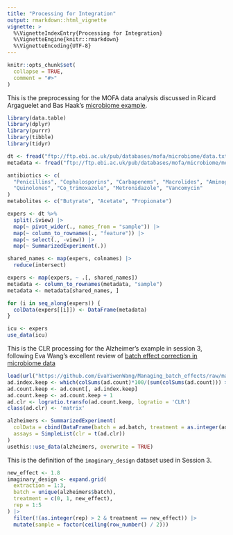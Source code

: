 ```yaml
---
title: "Processing for Integration"
output: rmarkdown::html_vignette
vignette: >
  %\VignetteIndexEntry{Processing for Integration}
  %\VignetteEngine{knitr::rmarkdown}
  %\VignetteEncoding{UTF-8}
---
```


```r
knitr::opts_chunk$set(
  collapse = TRUE,
  comment = "#>"
)
```

This is the preprocessing for the MOFA data analysis discussed in Ricard Argaguelet and Bas Haak's [microbiome example](https://raw.githack.com/bioFAM/MOFA2_tutorials/master/R_tutorials/microbiome_vignette.html#train-mofa-model).

```r
library(data.table)
library(dplyr)
library(purrr)
library(tibble)
library(tidyr)

dt <- fread("ftp://ftp.ebi.ac.uk/pub/databases/mofa/microbiome/data.txt.gz")
metadata <- fread("ftp://ftp.ebi.ac.uk/pub/databases/mofa/microbiome/metadata.txt.gz")

antibiotics <- c(
  "Penicillins", "Cephalosporins", "Carbapenems", "Macrolides", "Aminoglycosides", 
  "Quinolones", "Co_trimoxazole", "Metronidazole", "Vancomycin"
)
metabolites <- c("Butyrate", "Acetate", "Propionate")

expers <- dt %>%
  split(.$view) |>
  map(~ pivot_wider(., names_from = "sample")) |>
  map(~ column_to_rownames(., "feature")) |>
  map(~ select(., -view)) |>
  map(~ SummarizedExperiment(.))

shared_names <- map(expers, colnames) |>
  reduce(intersect)

expers <- map(expers, ~ .[, shared_names])
metadata <- column_to_rownames(metadata, "sample")
metadata <- metadata[shared_names, ]

for (i in seq_along(expers)) {
  colData(expers[[i]]) <- DataFrame(metadata)
}

icu <- expers
use_data(icu)
```

This is the CLR processing for the Alzheimer's example in session 3, following
Eva Wang's excellent review of [batch effect correction in microbiome data](https://evayiwenwang.github.io/Managing_batch_effects/)


```r
load(url("https://github.com/EvaYiwenWang/Managing_batch_effects/raw/master/Managing_batch_effects/datasets/microbiome_datasets.RData"))
ad.index.keep <- which(colSums(ad.count)*100/(sum(colSums(ad.count))) > 0.01)
ad.count.keep <- ad.count[, ad.index.keep]
ad.count.keep <- ad.count.keep + 1
ad.clr <- logratio.transfo(ad.count.keep, logratio = 'CLR')
class(ad.clr) <- 'matrix' 

alzheimers <- SummarizedExperiment(
  colData = cbind(DataFrame(batch = ad.batch, treatment = as.integer(ad.trt) - 1), ad.metadata),
  assays = SimpleList(clr = t(ad.clr))
)
usethis::use_data(alzheimers, overwrite = TRUE)
```

This is the definition of the `imaginary_design` dataset used in Session 3.

```r
new_effect <- 1.8
imaginary_design <- expand.grid(
  extraction = 1:3,
  batch = unique(alzheimers$batch),
  treatment = c(0, 1, new_effect),
  rep = 1:5
) |>
  filter(!(as.integer(rep) > 2 & treatment == new_effect)) |>
  mutate(sample = factor(ceiling(row_number() / 2)))

```